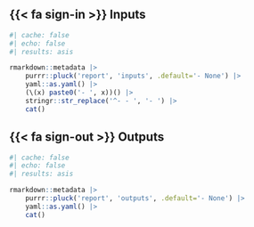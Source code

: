 :::: {.column-margin}
::: {.callout-tip icon=false}
## {{< fa sign-in >}} Inputs &nbsp;

```r
#| cache: false
#| echo: false
#| results: asis

rmarkdown::metadata |>
	purrr::pluck('report', 'inputs', .default='- None') |>
	yaml::as.yaml() |>
	(\(x) paste0('- ', x))() |>
	stringr::str_replace('^- - ', '- ') |>
	cat()
```
:::
::: {.callout-tip icon=false}
## {{< fa sign-out >}} Outputs &nbsp;

```r
#| cache: false
#| echo: false
#| results: asis

rmarkdown::metadata |>
	purrr::pluck('report', 'outputs', .default='- None') |>
	yaml::as.yaml() |>
	cat()
```

:::
::::
